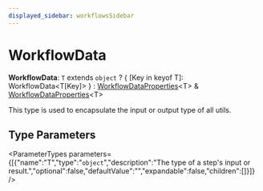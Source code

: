 ```yaml
---
displayed_sidebar: workflowsSidebar
---
```



# WorkflowData

 **WorkflowData**: `T` extends `object` ? &#123; [Key in keyof T]: WorkflowData&#60;T[Key]&#62; &#125; : [WorkflowDataProperties](workflows.WorkflowDataProperties.mdx)&#60;T&#62; & [WorkflowDataProperties](workflows.WorkflowDataProperties.mdx)&#60;T&#62;

This type is used to encapsulate the input or output type of all utils.

## Type Parameters

<ParameterTypes parameters={[{"name":"T","type":"`object`","description":"The type of a step's input or result.","optional":false,"defaultValue":"","expandable":false,"children":[]}]} />
